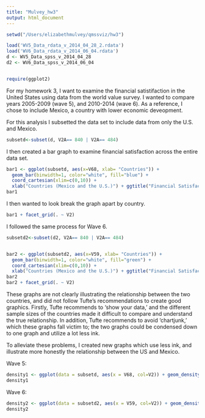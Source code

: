```yaml
---
title: "Mulvey_hw3"
output: html_document
---
```


```r
setwd("/Users/elizabethmulvey/qmssviz/hw3")

load('WV5_Data_rdata_v_2014_04_28_2.rdata')
load('WV6_Data_rdata_v_2014_06_04.rdata')
d <- WV5_Data_spss_v_2014_04_28
d2 <- WV6_Data_spss_v_2014_06_04


require(ggplot2)

```

For my homework 3, I want to examine the financial satistifaction in the United States using data from the world value survey. I wanted to compare years 2005-2009 (wave 5), and 2010-2014 (wave 6). As a reference, I chose to include Mexico, a country with lower economic deveopment. 

For this analysis I subsetted the data set to include data from only the U.S. and Mexico. 
```r
subsetd<-subset(d, V2A== 840 | V2A== 484)
```
I then created a bar graph to examine financial satisfaction across the entire data set. 
```r
bar1 <- ggplot(subsetd, aes(x=V68, xlab= "Countries")) + 
  geom_bar(binwidth=1, color="white", fill="blue") + 
  coord_cartesian(xlim=c(0,10)) +
  xlab("Countries (Mexico and the U.S.)") + ggtitle("Financial Satisfaction on a Scale from 0 to 10") 
bar1
```

I then wanted to look break the graph apart by country. 

```r
bar1 + facet_grid(. ~ V2)
```

I followed the same process for Wave 6.

```r
subsetd2<-subset(d2, V2A== 840 | V2A== 484)


bar2 <- ggplot(subsetd2, aes(x=V59, xlab= "Countries")) + 
  geom_bar(binwidth=1, color="white", fill="green") + 
  coord_cartesian(xlim=c(0,10)) +
  xlab("Countries (Mexico and the U.S.)") + ggtitle("Financial Satisfaction: 2010-2014)") 
bar2
bar2 + facet_grid(. ~ V2)

```

These graphs are not clearly illustrating the relationship between the two countries, and did not follow Tufte's recommendations to create good graphics. Firstly, Tufte recommends to 'show your data,' and the different sample sizes of the countries made it difficult to compare and understand the true relationship. In addition, Tufte recommends to avoid 'chartjunk,' which these graphs fall victim to; the two graphs could be condensed down to one graph and utilize a lot less ink. 

To alleviate these problems, I created new graphs which use less ink, and illustrate more honestly the relationship between the US and Mexico. 

Wave 5:
```r
density1 <- ggplot(data = subsetd, aes(x = V68, col=V2)) + geom_density(aes(group = V2, color=V2)) + ggtitle("Financial Satisfaction 2005-2009: Mexico (dark blue) v. US (light blue)")  + xlab("0= Dissatisfied, 10=Satisfied")   
density1
```

Wave 6:
```r
density2 <- ggplot(data = subsetd2, aes(x = V59, col=V2)) + geom_density(aes(group = V2, color=V2)) + ggtitle("Financial Satisfaction 2010-2014: Mexico (dark blue) v. US (light blue)")  + xlab("0= Dissatisfied, 10=Satisfied")    
density2
```

